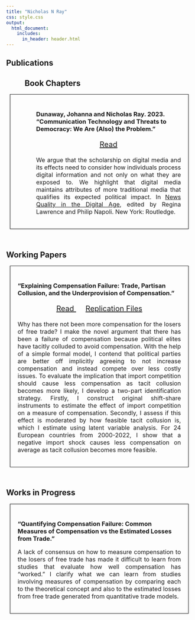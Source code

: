 ```yaml
---
title: "Nicholas N Ray"
css: style.css
output:
  html_document:
    includes:
      in_header: header.html
---
```

<head> <meta Nicholas Norfleet Ray/>
  <!-- Google tag (gtag.js) -->
  <script async src="https://www.googletagmanager.com/gtag/js?id=G-QJHBF9MPS6"></script>
  <script>
    window.dataLayer = window.dataLayer || [];
    function gtag(){dataLayer.push(arguments);}
    gtag('js', new Date());
    gtag('config', 'G-QJHBF9MPS6');
  </script>
  <meta Research/>
  <meta Working Papers/>
</head>
<section>
  <h1> Publications </h1>
  <h2 style="padding-left:50px;"> Book Chapters </h2>
  <div style="padding:20px;border:0.5px solid black;margin:10px;">
  <h3 style="padding-left:50px;"> Dunaway, Johanna and Nicholas Ray. 2023. "Communication Technology and Threats to Democracy: We Are (Also) the Problem."</h3>
  <p align="center" style = "font-size:20px;padding-left:50px;"> 
  <a href = research_files/Dunaway_Ray_Pre-Print.pdf> Read <i class="fas fa-book-open"></i></a> </p>
  <p align="justify" style="font-size:16px;padding-left:50px;"> We argue that the scholarship on digital media and its effects need to consider how individuals process digital information and not only on what they are exposed to. We highlight that digital media maintains attributes of more traditional media that qualifies its expected political impact. In <a href=https://www.taylorfrancis.com/books/edit/10.4324/9781003257998/news-quality-digital-age-regina-lawrence-philip-napoli> News Quality in the Digital Age</a>, edited by Regina Lawrence and Philip Napoli. New York: Routledge.</p>
  </div>
  <br>
  <h1> Working Papers </h1>
  <a id="globalization"></a> 
  <div style="padding:20px;border:0.5px solid black;margin:10px;">
  <h3> "Explaining Compensation Failure: Trade, Partisan Collusion, and the Underprovision of Compensation." </h3>
  <p align="center" style = "font-size:20px;"> 
  <a href = research_files/Explaining_Compensation_Failure.pdf>Read <i class="fas fa-book-open"></i></a>&emsp;
  <a href=https://www.dropbox.com/scl/fo/a60f44ahtda56idblzcpv/APXpHDmaPAeoOThHbFSz70E?rlkey=j5er9qwlvo92yejbb209btger&st=q0hj91d0&dl=0> Replication Files <i class="fas fa-folder-open"></i></a> 
  </p>
  <p align="justify" style="font-size:16px;"> Why has there not been more compensation for the losers of free trade? I make the novel argument that there has been a failure of compensation because political elites have tacitly colluded to avoid compensation. With the help of a simple formal model, I contend that political parties are better off implicitly agreeing to not increase compensation and instead compete over less costly issues. To evaluate the implication that import competition should cause less compensation as tacit collusion becomes more likely, I develop a two-part identification strategy. Firstly, I construct original shift-share instruments to estimate the effect of import competition on a measure of compensation. Secondly, I assess if this effect is moderated by how feasible tacit collusion is, which I estimate using latent variable analysis. For 24 European countries from 2000-2022, I show that a negative import shock causes less compensation on average as tacit collusion becomes more feasible.
  </p>
  </div>
  <br>
  <h1> Works in Progress </h1>
  <div style="padding:20px;border:0.5px solid black;margin:10px;">
  <h3> "Quantifying Compensation Failure: Common Measures of Compensation vs the Estimated Losses from Trade." </h3>
  <p align="justify" style="font-size:16px;"> A lack of consensus on how to measure compensation to the losers of free trade has made it difficult to learn from studies that evaluate how well compensation has "worked." I clarify what we can learn from studies involving measures of compensation by comparing each to the theoretical concept and also to the estimated losses from free trade generated from quantitative trade models.
  </p>
  </div>
</section>